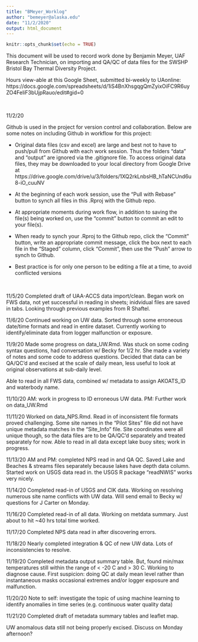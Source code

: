 ```yaml
---
title: "BMeyer_Worklog"
author: "bemeyer@alaska.edu"
date: "11/2/2020"
output: html_document
---
```


```r
knitr::opts_chunk$set(echo = TRUE)
```



This document will be used to record work done by Benjamin Meyer, UAF Research Technician, on importing and QA/QC of data files for the SWSHP Bristol Bay Thermal Diversity Project.

Hours view-able at this Google Sheet, submitted bi-weekly to UAonline: https://docs.google.com/spreadsheets/d/1iS4BnXhsgqgQmZyixOiFC9R6uyZO4FeliF3bUjpRauo/edit#gid=0

<br> 

11/2/20 

Github is used in the project for version control and collaboration.  Below are some notes on including Github in workflow for this project:

* Original data files (csv and excel) are large and best not to have to push/pull from Github with each work session.  Thus the folders "data" and "output" are ignored via the .gitignore file.  To access original data files, they may be downloaded to your local directory from Google Drive at https://drive.google.com/drive/u/3/folders/1XQ2rkLnbsHB_hTaNCUnd6u8-iO_cuuNV

* At the beginning of each work session, use the "Pull with Rebase" button to synch all files in this .Rproj with the Github repo.

* At appropriate moments during work flow, in addition to saving the file(s) being worked on, use the "commit" button to commit an edit to your file(s).

* When ready to synch your .Rproj to the Github repo, click the "Commit" button, write an appropriate commit message, click the box next to each file in the "Staged" column, click "Commit", then use the "Push" arrow to synch to Github.

* Best practice is for only one person to be editing a file at a time, to avoid conflicted versions

<br>

11/5/20
Completed draft of UAA-ACCS data import/clean.  Began work on FWS data, not yet successful in reading in sheets; inidvidual files are saved in tabs.  Looking through previous examples from R Shaftel.

11/6/20
Continued working on UW data.  Sorted through some erroneous date/time formats and read in entire dataset.  Currently working to identify/eliminate data from logger malfunction or exposure.


11/9/20
Made some progress on data_UW.Rmd.  Was stuck on some coding syntax questions, had conversation w/ Becky for 1/2 hr.  She made a variety of notes and some code to address questions.  Decided that data can be QA/QC'd and excised at the scale of daily mean, less useful to look at original observations at sub-daily level.

Able to read in all FWS data, combined w/ metadata to assign AKOATS_ID and waterbody name.

11/10/20
AM: work in progress to ID erroneous UW data.  PM: Further work on data_UW.Rmd

11/11/20
Worked on data_NPS.Rmd.  Read in of inconsistent file formats proved challenging.  Some site names in the "Pilot Sites" file did not have unique metadata matches in the "Site_Info" file.  Site coordinates were all unique though, so the data files are to be QA/QC'd separately and treated separately for now.  Able to read in all data except lake buoy sites; work in progress.  

11/13/20
AM and PM: completed NPS read in and QA QC.  Saved Lake and Beaches & streams files separately because lakes have depth data column.  Started work on USGS data read in. the USGS R package "readNWIS" works very nicely.

11/14/20
Completed read-in of USGS and CIK data.  Working on resolving numerous site name conflicts with UW data. Will send email to Becky w/ questions for J Carter on Monday.

11/16/20
Completed read-in of all data.  Working on metdata summary. Just about to hit ~40 hrs total time worked.

11/17/20
Completed NPS data read in after discovering errors.

11/18/20
Nearly completed integration & QC of new UW data.  Lots of inconsistencies to resolve.

11/19/20
Completed metadata output summary table.  But, found min/max temperatures still within the range of < -20 C and > 30 C.  Working to diagnose cause.  First suspicion: doing QC at daily mean level rather than instantaneous masks occasional extremes and/or logger exposure and malfunction.

11/20/20
Note to self: investigate the topic of using machine learning to identify anomalies in time series (e.g. continuous water quality data)

11/21/20
Completed draft of metadata summary tables and leaflet map.

UW anomalous data still not being properly excised.  Discuss on Monday afternoon?
